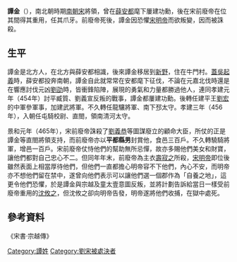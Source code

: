 '''譚金'''（{{bd|？||466年}}），南北朝時期[[南朝宋|南朝宋]]將領，曾在[[薛安都|薛安都]]麾下屢建功勳，後在宋前廢帝在位其間得其重用，任其爪牙。前廢帝死後，譚金因恐懼[[宋明帝|宋明帝]]而欲叛變，因而被誅殺。

== 生平 ==
譚金是北方人，在北方與薛安都相識，後來譚金移居到[[新野|新野]]，住在牛門村。[[蓋吳起義|蓋吳起義]]時，薛安都投奔南朝，譚金自此就常常在安都麾下征伐，不論在元嘉北伐時還是在響應討伐元凶[[劉劭_(劉宋)|劉劭]]時，皆衝鋒陷陣，展現的勇氣和力量都勝過他人，連同孝建元年（454年）討平臧質、劉義宣反叛的戰事，譚金都屢建功勳。後轉任建平王[[劉宏_(劉宋)|劉宏]]的中軍參軍事，加建武將軍。不久轉任龍驤將軍、南下邳太守。孝建三年（456年），入朝任屯騎校尉、直閤，領南清河太守。

景和元年（465年），宋前廢帝誅殺了[[劉義恭|劉義恭]]等圖謀廢立的顧命大臣，所仗的正是譚金等直閤將領支持，而前廢帝亦以'''平都縣男'''封賞他，食邑三百戶。不久轉驍騎將軍，增邑一百戶。宋前廢帝仗恃他們的幫助無所忌憚，故亦多賜他們美女和財寶，讓他們都對自己忠心不二。但同年年末，前廢帝為主衣[[壽寂之|壽寂之]]所殺，[[宋明帝|宋明帝]]即位後雖然表面上相當厚待他們，但他們一直都擔心明帝容不下他們，內心不安，而明帝亦不想他們留在禁中，遂曾向他們表示可以讓他們選一個郡作為「自養之地」，這更令他們恐懼，於是譚金與宗越及童太壹意圖反叛，並將計劃告訴給當日一樣受前廢帝重用的[[沈攸之|沈攸之]]，但沈攸之卻向明帝告發，明帝遂將他們收捕，在獄中處死。

== 參考資料 ==
《宋書·宗越傳》

[[Category:譚姓|Category:譚姓]]
[[Category:劉宋被處決者|Category:劉宋被處決者]]